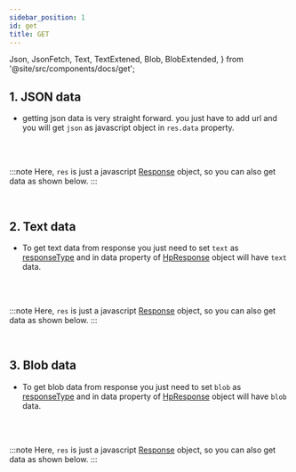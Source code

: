 ```yaml
---
sidebar_position: 1
id: get
title: GET
---
```


  Json,
  JsonFetch,
  Text,
  TextExtened,
  Blob,
  BlobExtended,
} from '@site/src/components/docs/get';

## 1. JSON data

- getting json data is very straight forward. you just have to add url and you will get `json` as javascript object in `res.data` property.

<Json />
<br />
<br />

:::note
Here, `res` is just a javascript [Response](https://developer.mozilla.org/en-US/docs/Web/API/Response) object, so you can also get data as shown below.
:::

<br />
<JsonFetch />

## 2. Text data

- To get text data from response you just need to set `text` as [responseType](../Types/HttpOptions#responsetype) and in data property of [HpResponse](../Types/HpResponse) object will have `text` data.

<Text />
<br />
<br />

:::note
Here, `res` is just a javascript [Response](https://developer.mozilla.org/en-US/docs/Web/API/Response) object, so you can also get data as shown below.
:::

<br />
<TextExtened />

## 3. Blob data

- To get blob data from response you just need to set `blob` as [responseType](../Types/HttpOptions#responsetype) and in data property of [HpResponse](../Types/HpResponse) object will have `blob` data.

<Blob />
<br />
<br />

:::note
Here, `res` is just a javascript [Response](https://developer.mozilla.org/en-US/docs/Web/API/Response) object, so you can also get data as shown below.
:::

<br />
<BlobExtended />

